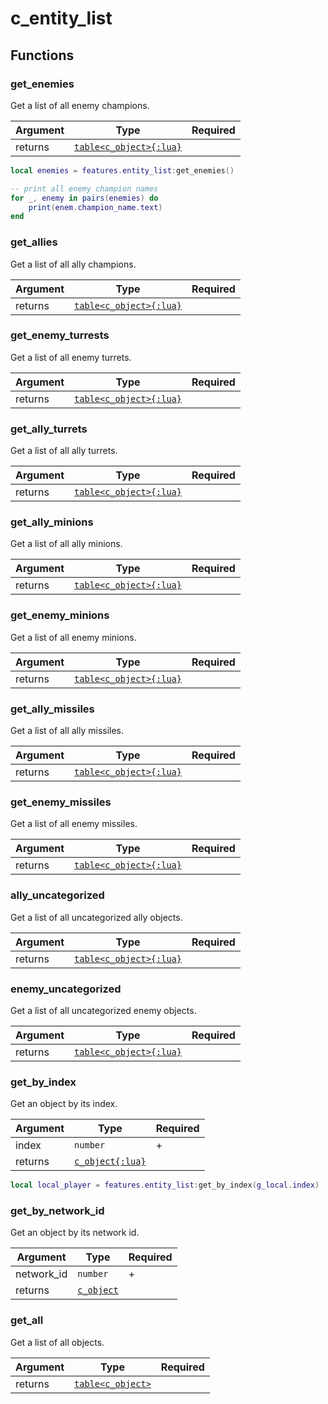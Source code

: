 # c_entity_list

## Functions

### get_enemies

Get a list of all enemy champions.

| Argument | Type                                         | Required |
| -------- | -------------------------------------------- | -------- |
| returns  | [`table<c_object>{:lua}`](/classes/c_object) |          |

```lua /get_enemies/
local enemies = features.entity_list:get_enemies()

-- print all enemy champion names
for _, enemy in pairs(enemies) do
    print(enem.champion_name.text)
end
```

### get_allies

Get a list of all ally champions.

| Argument | Type                                         | Required |
| -------- | -------------------------------------------- | -------- |
| returns  | [`table<c_object>{:lua}`](/classes/c_object) |          |

### get_enemy_turrests

Get a list of all enemy turrets.

| Argument | Type                                         | Required |
| -------- | -------------------------------------------- | -------- |
| returns  | [`table<c_object>{:lua}`](/classes/c_object) |          |

### get_ally_turrets

Get a list of all ally turrets.

| Argument | Type                                         | Required |
| -------- | -------------------------------------------- | -------- |
| returns  | [`table<c_object>{:lua}`](/classes/c_object) |          |

### get_ally_minions

Get a list of all ally minions.

| Argument | Type                                         | Required |
| -------- | -------------------------------------------- | -------- |
| returns  | [`table<c_object>{:lua}`](/classes/c_object) |          |

### get_enemy_minions

Get a list of all enemy minions.

| Argument | Type                                         | Required |
| -------- | -------------------------------------------- | -------- |
| returns  | [`table<c_object>{:lua}`](/classes/c_object) |          |

### get_ally_missiles

Get a list of all ally missiles.

| Argument | Type                                         | Required |
| -------- | -------------------------------------------- | -------- |
| returns  | [`table<c_object>{:lua}`](/classes/c_object) |          |

### get_enemy_missiles

Get a list of all enemy missiles.

| Argument | Type                                         | Required |
| -------- | -------------------------------------------- | -------- |
| returns  | [`table<c_object>{:lua}`](/classes/c_object) |          |

### ally_uncategorized

Get a list of all uncategorized ally objects.

| Argument | Type                                         | Required |
| -------- | -------------------------------------------- | -------- |
| returns  | [`table<c_object>{:lua}`](/classes/c_object) |          |

### enemy_uncategorized

Get a list of all uncategorized enemy objects.

| Argument | Type                                         | Required |
| -------- | -------------------------------------------- | -------- |
| returns  | [`table<c_object>{:lua}`](/classes/c_object) |          |

### get_by_index

Get an object by its index.

| Argument | Type                                  | Required |
| -------- | ------------------------------------- | -------- |
| index    | `number`                              | +        |
| returns  | [`c_object{:lua}`](/classes/c_object) |          |

```lua
local local_player = features.entity_list:get_by_index(g_local.index)
```

### get_by_network_id

Get an object by its network id.

| Argument   | Type                            | Required |
| ---------- | ------------------------------- | -------- |
| network_id | `number`                        | +        |
| returns    | [`c_object`](/classes/c_object) |          |

### get_all

Get a list of all objects.

| Argument | Type                                   | Required |
| -------- | -------------------------------------- | -------- |
| returns  | [`table<c_object>`](/classes/c_object) |          |
